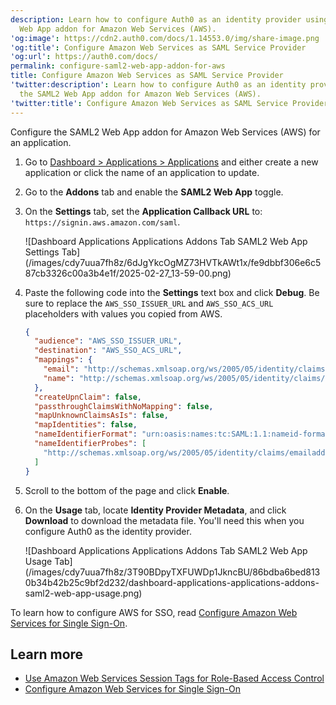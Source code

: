 ```yaml
---
description: Learn how to configure Auth0 as an identity provider using the SAML2
  Web App addon for Amazon Web Services (AWS).
'og:image': https://cdn2.auth0.com/docs/1.14553.0/img/share-image.png
'og:title': Configure Amazon Web Services as SAML Service Provider
'og:url': https://auth0.com/docs/
permalink: configure-saml2-web-app-addon-for-aws
title: Configure Amazon Web Services as SAML Service Provider
'twitter:description': Learn how to configure Auth0 as an identity provider using
  the SAML2 Web App addon for Amazon Web Services (AWS).
'twitter:title': Configure Amazon Web Services as SAML Service Provider
---
```

Configure the SAML2 Web App addon for Amazon Web Services (AWS) for an application.

1. Go to [Dashboard > Applications > Applications](https://manage.auth0.com/#/applications) and either create a new application or click the name of an application to update.
2. Go to the **Addons** tab and enable the **SAML2 Web App** toggle.
3. On the **Settings** tab, set the **Application Callback URL** to: `https://signin.aws.amazon.com/saml`.

   <Frame>![Dashboard Applications Applications Addons Tab SAML2 Web App Settings Tab](/images/cdy7uua7fh8z/6dJgYkcOgMZ73HVTkAWt1x/fe9dbbf306e6c587cb3326c00a3b4e1f/2025-02-27_13-59-00.png)</Frame>
4. Paste the following code into the **Settings** text box and click **Debug**. Be sure to replace the `AWS_SSO_ISSUER_URL` and `AWS_SSO_ACS_URL` placeholders with values you copied from AWS.

   ```json lines
   {
     "audience": "AWS_SSO_ISSUER_URL",
     "destination": "AWS_SSO_ACS_URL",
     "mappings": {
       "email": "http://schemas.xmlsoap.org/ws/2005/05/identity/claims/emailaddress",
       "name": "http://schemas.xmlsoap.org/ws/2005/05/identity/claims/name"
     },
     "createUpnClaim": false,
     "passthroughClaimsWithNoMapping": false,
     "mapUnknownClaimsAsIs": false,
     "mapIdentities": false,
     "nameIdentifierFormat": "urn:oasis:names:tc:SAML:1.1:nameid-format:emailAddress",
     "nameIdentifierProbes": [
       "http://schemas.xmlsoap.org/ws/2005/05/identity/claims/emailaddress"
     ]
   }
   ```


   

   
5. Scroll to the bottom of the page and click **Enable**.
6. On the **Usage** tab, locate **Identity Provider Metadata**, and click **Download** to download the metadata file. You'll need this when you configure Auth0 as the identity provider.

   <Frame>![Dashboard Applications Applications Addons Tab SAML2 Web App Usage Tab](/images/cdy7uua7fh8z/3T90BDpyTXFUWDp1JkncBU/86bdba6bed8130b34b42b25c9bf2d232/dashboard-applications-applications-addons-saml2-web-app-usage.png)</Frame>

To learn how to configure AWS for <Tooltip tip="Single Sign-On (SSO): Service that, after a user logs into one applicaton, automatically logs that user in to other applications." cta="View Glossary" href="/glossary?term=SSO">SSO</Tooltip>, read [Configure Amazon Web Services for Single Sign-On](/customize/integrations/aws/configure-amazon-web-services-for-sso).

## Learn more

* [Use Amazon Web Services Session Tags for Role-Based Access Control](/customize/integrations/aws/session-tags)
* [Configure Amazon Web Services for Single Sign-On](/customize/integrations/aws/configure-amazon-web-services-for-sso)